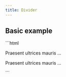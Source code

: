 ```yaml
---
title: Divider
---
```



<Imports />
<PageSwitcher />

## Basic example

<Demo>
  <BasicExample />
  <Fragment slot="html">
    ```html
    <p>
      Praesent ultrices mauris ...
    </p>
    <vscode-divider></vscode-divider>
    <p>
      Praesent ultrices mauris ...
    </p>
    ```
  </Fragment>
</Demo>
